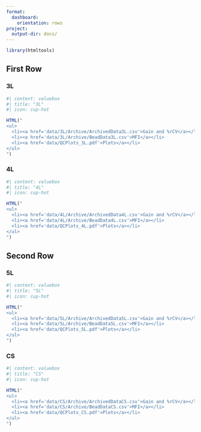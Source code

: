 ```yaml
---
format:
  dashboard:
    orientation: rows
project:
  output-dir: docs/
---
```


```r
library(htmltools)
```

## First Row

### 3L

```r
#| content: valuebox
#| title: "3L"
#| icon: cup-hot

HTML("
<ul>
  <li><a href='data/3L/Archive/ArchivedData3L.csv'>Gain and %rCV</a></li>
  <li><a href='data/3L/Archive/BeadData3L.csv'>MFI</a></li>
  <li><a href='data/QCPlots_3L.pdf'>Plots</a></li>
</ul>
")
```

### 4L

```r
#| content: valuebox
#| title: "4L"
#| icon: cup-hot

HTML("
<ul>
  <li><a href='data/4L/Archive/ArchivedData4L.csv'>Gain and %rCV</a></li>
  <li><a href='data/4L/Archive/BeadData4L.csv'>MFI</a></li>
  <li><a href='data/QCPlots_4L.pdf'>Plots</a></li>
</ul>
")
```

## Second Row

### 5L

```r
#| content: valuebox
#| title: "5L"
#| icon: cup-hot

HTML("
<ul>
  <li><a href='data/5L/Archive/ArchivedData5L.csv'>Gain and %rCV</a></li>
  <li><a href='data/5L/Archive/BeadData5L.csv'>MFI</a></li>
  <li><a href='data/QCPlots_5L.pdf'>Plots</a></li>
</ul>
")
```

### CS

```r
#| content: valuebox
#| title: "CS"
#| icon: cup-hot

HTML("
<ul>
  <li><a href='data/CS/Archive/ArchivedDataCS.csv'>Gain and %rCV</a></li>
  <li><a href='data/CS/Archive/BeadDataCS.csv'>MFI</a></li>
  <li><a href='data/QCPlots_CS.pdf'>Plots</a></li>
</ul>
")
```